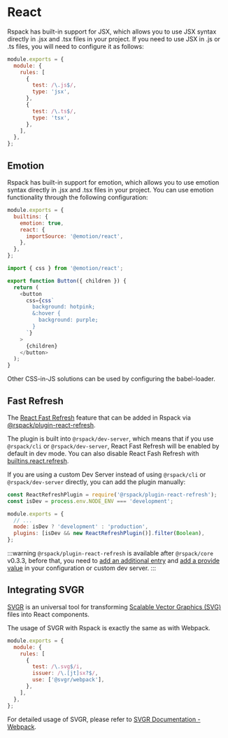 # React

Rspack has built-in support for JSX, which allows you to use JSX syntax directly in .jsx and .tsx files in your project. If you need to use JSX in .js or .ts files, you will need to configure it as follows:

```js title=rspack.config.js
module.exports = {
  module: {
    rules: [
      {
        test: /\.js$/,
        type: 'jsx',
      },
      {
        test: /\.ts$/,
        type: 'tsx',
      },
    ],
  },
};
```

## Emotion

Rspack has built-in support for emotion, which allows you to use emotion syntax directly in .jsx and .tsx files in your project. You can use emotion functionality through the following configuration:

```js title=rspack.config.js
module.exports = {
  builtins: {
    emotion: true,
    react: {
      importSource: '@emotion/react',
    },
  },
};
```

```js title=src/index.tsx
import { css } from '@emotion/react';

export function Button({ children }) {
  return (
    <button
      css={css`
        background: hotpink;
        &:hover {
          background: purple;
        }
      `}
    >
      {children}
    </button>
  );
}
```

Other CSS-in-JS solutions can be used by configuring the babel-loader.

## Fast Refresh

The [React Fast Refresh](https://reactnative.dev/docs/fast-refresh) feature that can be added in Rspack via [@rspack/plugin-react-refresh](https://github.com/web-infra-dev/rspack/tree/main/packages/rspack-plugin-react-refresh).

The plugin is built into `@rspack/dev-server`, which means that if you use `@rspack/cli` or `@rspack/dev-server`, React Fast Refresh will be enabled by default in dev mode. You can also disable React Fash Refresh with [builtins.react.refresh](config/builtins#reactoptions).

If you are using a custom Dev Server instead of using `@rspack/cli` or `@rspack/dev-server` directly, you can add the plugin manually:

```js title=rspack.config.js
const ReactRefreshPlugin = require('@rspack/plugin-react-refresh');
const isDev = process.env.NODE_ENV === 'development';

module.exports = {
  // ...
  mode: isDev ? 'development' : 'production',
  plugins: [isDev && new ReactRefreshPlugin()].filter(Boolean),
};
```

:::warning
`@rspack/plugin-react-refresh` is available after `@rspack/core` v0.3.3, before that, you need to [add an additional entry](https://github.com/web-infra-dev/rspack/blob/ace58e2b41abcfecc9ddfa9c7e194ac0bdaf7db1/packages/rspack-dev-server/src/server.ts#L83-L88) and [add a provide value](https://github.com/web-infra-dev/rspack/blob/ace58e2b41abcfecc9ddfa9c7e194ac0bdaf7db1/packages/rspack-dev-server/src/server.ts#L329-L331) in your configuration or custom dev server.
:::

## Integrating SVGR

[SVGR](https://react-svgr.com/) is an universal tool for transforming [Scalable Vector Graphics (SVG)](https://en.wikipedia.org/wiki/SVG) files into React components.

The usage of SVGR with Rspack is exactly the same as with Webpack.

```js title=rspack.config.js
module.exports = {
  module: {
    rules: [
      {
        test: /\.svg$/i,
        issuer: /\.[jt]sx?$/,
        use: ['@svgr/webpack'],
      },
    ],
  },
};
```

For detailed usage of SVGR, please refer to [SVGR Documentation - Webpack](https://react-svgr.com/docs/webpack/).
